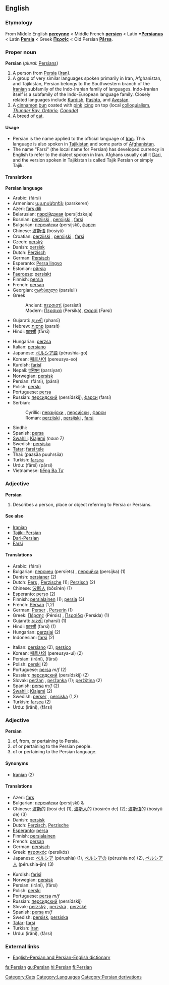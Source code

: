 ==English==
{{wikipedia}}
===Etymology===
From Middle English '''[[percynne]]''' < Middle French '''[[persien]]''' < Latin '''*[[Persianus]]''' < Latin '''[[Persia]]''' < Greek '''[[Περσίς]]''' < Old Persian '''[[Pārsa]]'''.

===Proper noun===
'''Persian''' (''plural:'' [[Persians]])

#A person from [[Persia]] ([[Iran]]).
#A group of very similar languages spoken primarily in Iran, Afghanistan, and Tajikistan, Persian belongs to the Southwestern branch of the [[Iranian]] subfamily of the Indo-Iranian family of languages. Indo-Iranian itself is a subfamily of the Indo-European language family. Closely related languages include [[Kurdish]], [[Pashto]], and [[Avestan]].
#A [[cinnamon]] [[bun]] coated with [[pink]] [[icing]] on top (local [[colloquialism]], ''[http://en.wikipedia.org/wiki/Thunder_Bay%2C_Ontario Thunder Bay, Ontario], [[Canada]]'')
#A breed of [[cat]].

====Usage====
*Persian is the name applied to the official language of [[Iran]]. This language is also spoken in [[Tajikistan]] and some parts of [[Afghanistan]]. 
*The name "Farsi" (the local name for Persian) has developed currency in English to refer to the dialect spoken in Iran. Afghans usually call it [[Dari]], and the version spoken in Tajikistan is called Tajik Persian or simply Tajik.

====Translations====
'''Persian language'''
{{top}}
*Arabic: {{ARchar|[[فارسي|فَارْسِي]]}} (fársi)
*Armenian: [[պարսկերեն]] (parskeren)
*Azeri: [[fars dili]]
*Belarusian: [[пэрсійдзкая]] (persíjdzkaja) {{f}}
*Bosnian: [[perzijski#Bosnian|perzijski]] {{m}}, [[persijski#Bosnian|persijski]] {{m}}, [[farsi#Bosnian|farsi]] {{m}}
*Bulgarian: [[персийски]] (persíjski), [[фарси#Bulgarian|фарси]]
*Chinese: [[波斯语]] (bōsīyǔ)
*Croatian: [[perzijski#Croatian|perzijski]] {{m}}, [[persijski#Croatian|persijski]] {{m}}, [[farsi#Croatian|farsi]] {{m}}
*Czech: [[perský]]
*Danish: [[persisk]]
*Dutch: [[Perzisch]]
*German: [[Persisch]]
*Esperanto: [[Persa lingvo]]
*Estonian: [[pärsia]]
*[[Faeroese]]: [[persiskt]]
*Finnish: [[persia]]
*French: [[persan]] {{m}}
*Georgian: [[ფარსიული]] (parsiuli)
*Greek
*:Ancient: [[περσιστί]] (persistí)
*:Modern: [[Περσικά]] (Persiká), [[Φαρσί]] (Farsí)
*Gujarati: [[ફારસી]] (pharsī)
*Hebrew: [[פרסית]] (parsít)
*Hindi: [[फ़ारसी]] (fārsī)
{{mid}}
*Hungarian: [[perzsa]]
*Italian: [[persiano]]
*Japanese: [[ペルシア語]] (pérushia-go)
*Korean: [[페르샤어]] (pereusya-eo)
*Kurdish: [[farisî]]
*Nepali: [[पर्सियन]] (parsiyan)
*Norwegian: [[persisk]]
*Persian: {{FAchar|[[فارسی]]}} (fârsi), {{FAchar|[[پارسی]]}} (pârsi)
*Polish: [[perski]]
*Portuguese: [[persa]] {{m}}
*Russian: [[персидский]] (persídskij), [[фарси#Russian|фарси]] (farsí) {{m}}
*Serbian:
*:Cyrillic: [[перзијски#Serbian|перзијски]] {{m}}, [[персијски#Serbian|персијски]] {{m}}, [[фарси#Serbian|фарси]] {{m}}
*:Roman: [[perzijski#Serbian|perzijski]] {{m}}, [[persijski#Serbian|persijski]] {{m}}, [[farsi#Serbian|farsi]] {{m}}
*Sindhi: {{SDchar|[[فارسي|فارسِي]]}}
*Spanish: [[persa]] {{m}}
*[[Swahili]]: [[Kiajemi]] ''(noun 7)''
*Swedish: [[persiska]]
*[[Tatar]]: [[farsí tele]]
*Thai: {{THchar|[[ภาษาเปอร์เซีย]]}} (paasăa puuhrsiia)
*Turkish: [[farsça]]
*Urdu: {{URchar|[[فارسی]]}} (fārsi) {{URchar|[[پارسی]]}} (pārsi)
*Vietnamese: [[tiếng Ba Tư]]
{{bottom}}

===Adjective===
'''Persian'''

# Describes a person, place or object referring to Persia or Persians.

====See also====
*[[Iranian]] 
*[[Tajiki-Persian]]
*[[Dari-Persian]]
*[[Farsi]]

====Translations====
{{top}}
*Arabic: {{ARchar|[[فارسي]]}} (fársi)
*Bulgarian: [[персиец]] (persíets) {{m}}, [[персийка]] (persíjka) {{f}} (1)
*Danish: [[persianer]] (2)
*Dutch: [[Pers]] {{m}}, [[Perzische]] {{f}} (1); [[Perzisch]] {{n}} (2)
*Chinese: [[波斯人]] (bōsīrén) (1)
*Esperanto: [[perso]] (2)
*Finnish: [[persialainen]] (1); [[persia]] (3)
*French: [[Persan]] {{m}} (1,2)
*German: [[Perser]] {{m}}, [[Perserin]] {{f}} (1)
*Greek: [[Πέρσης]] (Pérsis) {{m}}, [[Περσίδα]] (Persída) {{f}} (1)
*Gujarati: [[ફારસી]] (pharsī) (1)
*Hindi: [[फ़ारसी]] (farsī) (1)
*Hungarian: [[perzsiai]] (2)
*Indonesian: [[farsi]] (2)
{{mid}}
*Italian: [[persiano]] (2), [[persico]]
*Korean: [[페르샤의]] (pereusya-ui) (2)
*Persian: {{FAchar|[[ایرانی]]}} (irâni), {{FAchar|[[فارسی]]}} (fârsi)
*Polish: [[perski]] (2)
*Portuguese: [[persa]] ''m/f'' (2)
*Russian: [[персидский]] (persídskij) (2)
*Slovak: [[peržan#Slovak|peržan]] {{m}}, [[peržanka]] {{f}} (1); [[peržština]] {{f}} (2)
*Spanish: [[persa]] ''m/f'' (2)
*[[Swahili]]: [[Kiajemi]] (2)
*Swedish: [[perser]] {{m}} {{p}}, [[persiska]] {{f}} (1,2)
*Turkish: [[farsça]] (2)
*Urdu: {{FAchar|[[ایرانی]]}} (irâni), {{FAchar|[[فارسی]]}} (fârsi)
{{bottom}}

===Adjective===
'''Persian'''

# of, from, or pertaining to Persia.
# of or pertaining to the Persian people.
# of or pertaining to the Persian language.

====Synonyms====
*[[Iranian]] (2)

====Translations====
{{top}}
*Azeri: [[fars]]
*Bulgarian: [[персийски]] (persíjski) {{m}} & {{p}}
*Chinese: [[波斯]]的 (bōsī de) (1), [[波斯人]]的 (bōsīrén de) (2); [[波斯语]]的 (bōsīyǔ de) (3)
*Danish: [[persisk]]
*Dutch: [[Perzisch]], [[Perzische]]
*[[Esperanto]]: [[persa]]
*Finnish: [[persialainen]]
*French: [[persan]]
*German: [[persisch]]
*Greek: [[περσικός]] (persikós)
*Japanese: [[ペルシア]] (pérushia) (1), [[ペルシアの]] (pérushia no) (2), [[ペルシア人]] (pérushia-jin) (3)
{{mid}}
*Kurdish: [[farisî]]
*Norwegian: [[persisk]]
*Persian: {{FAchar|[[ایرانی]]}} (irâni), {{FAchar|[[فارسی]]}} (fârsi)
*Polish: [[perski]]
*Portuguese: [[persa]] ''m/f''
*Russian: [[персидский]] (persídskij)
*Slovak: [[perzský]] {{m}}, [[perzská]] {{f}}, [[perzské]] {{n}}
*Spanish: [[persa]] ''m/f''
*Swedish: [[persisk]], [[persiska]]
*[[Tatar]]: [[farsí]]
*Turkish: [[İran]]
*Urdu: {{URchar|[[ایرانی]]}} (irâni), {{URchar|[[فارسی]]}} (fârsi)
{{bottom}}
{{interwiktionary|code=fa}}

===External links===
*[http://www.aryanpour.com/ English-Persian and Persian-English dictionary]

[[Category:Cats]]
[[Category:Languages]]
[[Category:Persian derivations]]

[[fa:Persian]]
[[gu:Persian]]
[[hi:Persian]]
[[fi:Persian]]